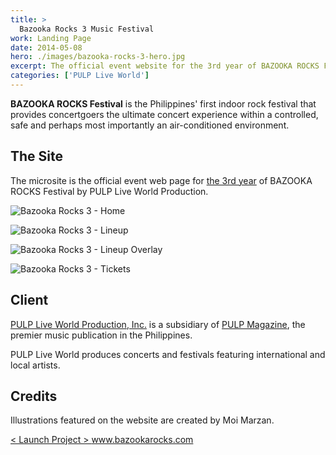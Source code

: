 ```yaml
---
title: >
  Bazooka Rocks 3 Music Festival
work: Landing Page
date: 2014-05-08
hero: ./images/bazooka-rocks-3-hero.jpg
excerpt: The official event website for the 3rd year of BAZOOKA ROCKS Festival powered by PULP Live World
categories: ['PULP Live World']
---
```


**BAZOOKA ROCKS Festival** is the Philippines' first indoor rock festival that provides concertgoers the ultimate concert experience within a controlled, safe and perhaps most importantly an air-conditioned environment.

## The Site

The microsite is the official event web page for [the 3rd year](http://pulpliveworld.com/shows/2014/bazooka-rocks-3) of BAZOOKA ROCKS Festival by PULP Live World Production.

![Bazooka Rocks 3 - Home](./images/bazooka-rocks-3-home.png)

![Bazooka Rocks 3 - Lineup](./images/bazooka-rocks-3-lineup.png)

![Bazooka Rocks 3 - Lineup Overlay](./images/bazooka-rocks-3-lineup-overlay.png)

![Bazooka Rocks 3 - Tickets](./images/bazooka-rocks-3-tickets.png)

## Client

[PULP Live World Production, Inc.](/project/pulp-live-world) is a subsidiary of [PULP Magazine](/project/pulp-magazine-live), the premier music publication in the Philippines.

PULP Live World produces concerts and festivals featuring international and local artists.

## Credits

Illustrations featured on the website are created by Moi Marzan.

<div class="launch-website">
<a href="http://www.bazookarocks.com/2014" target="_blank">
&lt; Launch Project &gt;
<span>www.bazookarocks.com</span>
</a>
</div>

<br />
<br />
